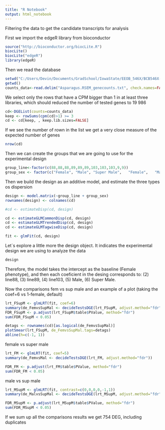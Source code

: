 ---
title: "R Notebook"
output: html_notebook
---
Filtering the data to get the candidate transcripts for analysis

First we import the edgeR library from bioconductor


```{r}
source("http://bioconductor.org/biocLite.R")
biocLite()
biocLite("edgeR")
library(edgeR)
```

Then we read the database 

```{r}
setwd("C:/Users/Devin/Documents/GradSchool/IowaState/EEOB_546X/BCB546X-Spring2017_Valerin_final_project")
getwd()
counts_data<-read.delim("Asparagus.RSEM_genecounts.txt", check.names=FALSE, stringsAsFactors = FALSE) 
```

We select only the rows that have a CPM bigger than 1 in at least three libraries, which should reduced the number of tested genes to 19 986

```{r}
cd<-DGEList(counts=counts_data)
keep <- rowSums(cpm(cd)>1) >= 3
cd <- cd[keep, , keep.lib.sizes=FALSE]
```

If we see the number of rown in the list we get a very close measure of the expected number of genes 

```{r}
nrow(cd)
```
Then we can create the groups that we are going to use for the experimental design
```{r}
group_line<-factor(c(88,88,88,89,89,89,103,103,103,9,9))
group_sex <- factor(c("Female", "Male",	"Super Male",	"Female",	"Male",	"Super Male",	"Female",	"Male",	"Super Male",	"Female",	"Male"))

```

Then we build the design as an additive model, and estimate the three types os dispersion

```{r}
design <- model.matrix(~group_line + group_sex)
rownames(design) <- colnames(cd)

#cd <- estimateDisp(cd, design)

cd <- estimateGLMCommonDisp(cd, design)
cd <- estimateGLMTrendedDisp(cd, design)
cd <- estimateGLMTagwiseDisp(cd, design)

fit <- glmFit(cd, design)

```

Let`s explore a little more the design object. It indicates the experimental design we are using to analyze the data

```{r}
design
```

Therefore, the model takes the intercept as the baseline (Female phenotype), and then each coeficient in the desing corresponds to: (2) line88, (3) line89, (4) line103, (5) Male, (6) Super Male. 

Now the comparisons fem vs sup male and an example of a plot (taking the coef=6 vs 1-female, default)

```{r}
lrt_FSupM <- glmLRT(fit, coef=6)
summary(de_FemvsSupMal <- decideTestsDGE(lrt_FSupM, adjust.method="fdr"))
FDR_FSupM <- p.adjust(lrt_FSupM$table$PValue, method="fdr")
sum(FDR_FSupM < 0.05)

detags <- rownames(cd)[as.logical(de_FemvsSupMal)]
plotSmear(lrt_FSupM, de_FemvsSupMal.tags=detags)
abline(h=c(-1, 1))
```

female vs super male

```{r}
lrt_FM <- glmLRT(fit, coef=5)
summary(de_FemvsMal <- decideTestsDGE(lrt_FM, adjust.method="fdr"))

FDR_FM <- p.adjust(lrt_FM$table$PValue, method="fdr")
sum(FDR_FM < 0.05)
```
male vs sup male


```{r}
lrt_MSupM <- glmLRT(fit, contrast=c(0,0,0,0,-1,1))
summary(de_MalvsSupMal <- decideTestsDGE(lrt_MSupM, adjust.method="fdr"))

FDR_MSupM <- p.adjust(lrt_MSupM$table$PValue, method="fdr")
sum(FDR_MSupM < 0.05)
```

If we sum up all the comparisons results we get 754 DEG, including duplicates
